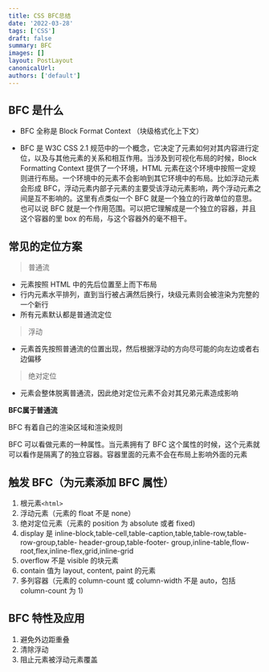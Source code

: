 ```yaml
---
title: CSS BFC总结
date: '2022-03-28'
tags: ['CSS']
draft: false
summary: BFC
images: []
layout: PostLayout
canonicalUrl:
authors: ['default']
---
```


## BFC 是什么

- BFC 全称是 Block Format Context （块级格式化上下文）

- BFC 是 W3C CSS 2.1 规范中的一个概念，它决定了元素如何对其内容进行定位，以及与其他元素的关系和相互作用。当涉及到可视化布局的时候，Block Formatting Context 提供了一个环境，HTML 元素在这个环境中按照一定规则进行布局。一个环境中的元素不会影响到其它环境中的布局。比如浮动元素会形成 BFC，浮动元素内部子元素的主要受该浮动元素影响，两个浮动元素之间是互不影响的。这里有点类似一个 BFC 就是一个独立的行政单位的意思。也可以说 BFC 就是一个作用范围。可以把它理解成是一个独立的容器，并且这个容器的里 box 的布局，与这个容器外的毫不相干。

## 常见的定位方案

> 普通流

- 元素按照 HTML 中的先后位置至上而下布局
- 行内元素水平排列，直到当行被占满然后换行，块级元素则会被渲染为完整的一个新行
- 所有元素默认都是普通流定位

> 浮动

- 元素首先按照普通流的位置出现，然后根据浮动的方向尽可能的向左边或者右边偏移

> 绝对定位

- 元素会整体脱离普通流，因此绝对定位元素不会对其兄弟元素造成影响

<b>BFC属于普通流</b>

BFC 有着自己的渲染区域和渲染规则

BFC 可以看做元素的一种属性。当元素拥有了 BFC 这个属性的时候，这个元素就可以看作是隔离了的独立容器。容器里面的元素不会在布局上影响外面的元素

## 触发 BFC（为元素添加 BFC 属性）

1. 根元素`<html>`
2. 浮动元素（元素的 float 不是 none）
3. 绝对定位元素（元素的 position 为 absolute 或者 fixed)
4. display 是 inline-block,table-cell,table-caption,table,table-row,table-row-group,table- header-group,table-footer- group,inline-table,flow- root,flex,inline-flex,grid,inline-grid
5. overflow 不是 visible 的块元素
6. contain 值为 layout, content, paint 的元素
7. 多列容器（元素的 column-count 或 column-width 不是 auto，包括 column-count 为 1)

## BFC 特性及应用

1. 避免外边距重叠
2. 清除浮动
3. 阻止元素被浮动元素覆盖

